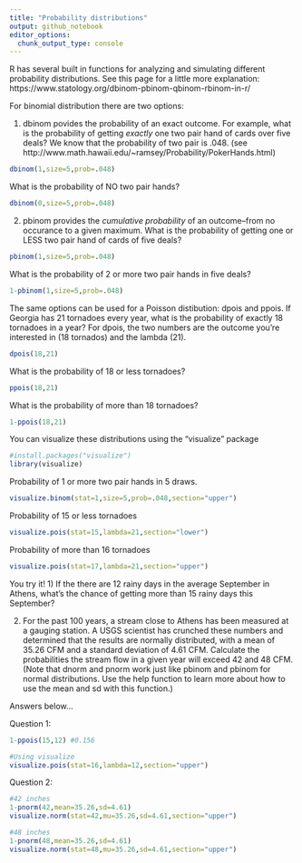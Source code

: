 ```yaml
---
title: "Probability distributions"
output: github_notebook
editor_options: 
  chunk_output_type: console
---
```


R has several built in functions for analyzing and simulating different probability distributions. See this page for a little more explanation: https://www.statology.org/dbinom-pbinom-qbinom-rbinom-in-r/

For binomial distribution there are two options:

1) dbinom povides the probability of an exact outcome. For example, what is the probability of getting *exactly* one two pair hand of cards over five deals? We know that the probability of two pair is .048. (see http://www.math.hawaii.edu/~ramsey/Probability/PokerHands.html)

```r
dbinom(1,size=5,prob=.048)
```

What is the probability of NO two pair hands?

```r
dbinom(0,size=5,prob=.048)
```

2) pbinom provides the *cumulative probability* of an outcome--from no occurance to a given maximum.
What is the probability of getting one or LESS two pair hand of cards of five deals?

```r
pbinom(1,size=5,prob=.048)
```

What is the probability of 2 or more two pair hands in five deals?

```r
1-pbinom(1,size=5,prob=.048)
```

The same options can be used for a Poisson distibution: dpois and ppois. If Georgia has 21 tornadoes every year, what is the probability of exactly 18 tornadoes in a year? For dpois, the two numbers are the outcome you're interested in (18 tornados) and the lambda (21).

```r
dpois(18,21)
```

What is the probability of 18 or less tornadoes?

```r
ppois(18,21)
```

What is the probability of more than 18 tornadoes?

```r
1-ppois(18,21)
```

You can visualize these distributions using the "visualize" package

```r
#install.packages("visualize")
library(visualize)
```

Probability of 1 or more two pair hands in 5 draws.
```r
visualize.binom(stat=1,size=5,prob=.048,section="upper")  
```

Probability of 15 or less tornadoes
```r
visualize.pois(stat=15,lambda=21,section="lower")
```

Probability of more than 16 tornadoes
```r
visualize.pois(stat=17,lambda=21,section="upper")
```


You try it!
1) If the there are 12 rainy days in the average September in Athens, what's the chance of getting more than 15 rainy days this September?

2) For the past 100 years, a stream close to Athens has been measured at a gauging station. A USGS scientist has crunched these numbers and determined that the results are normally distributed, with a mean of 35.26 CFM and a standard deviation of 4.61 CFM. Calculate the probabilities the stream flow in a given year will exceed 42 and 48 CFM. (Note that dnorm and pnorm work just like pbinom and pbinom for normal distributions. Use the help function to learn more about how to use the mean and sd with this function.)

Answers below...


















Question 1:

```r
1-ppois(15,12) #0.156

#Using visualize
visualize.pois(stat=16,lambda=12,section="upper")
```

Question 2:
```r
#42 inches
1-pnorm(42,mean=35.26,sd=4.61)
visualize.norm(stat=42,mu=35.26,sd=4.61,section="upper")

#48 inches
1-pnorm(48,mean=35.26,sd=4.61)
visualize.norm(stat=48,mu=35.26,sd=4.61,section="upper")
```


